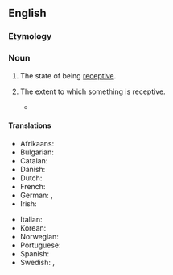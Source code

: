 ==English==

===Etymology===
{{suffix|en|receptive|ity}}

===Noun===
{{en-noun|~}}

# {{lb|en|uncountable}} The state of being [[receptive]].
# {{lb|en|countable}} The extent to which something is receptive.
#* {{quote-book|1=en|year=1926|author=Sir Arthur Conan Doyle|authorlink=Arthur Conan Doyle|title=The Land of Mist|url=http://gutenberg.net.au/ebooks06/0601351h.html|passage="And our march is regulated," said Mailey. "There is a gradual release to accommodate it to the '''receptivity''' of mankind."}}

====Translations====
{{trans-top|the state of being receptive}}
* Afrikaans: {{t|af|ontvanklikheid}}
* Bulgarian: {{t+|bg|възприемчивост|f}}
* Catalan: {{t|ca|receptivitat|f}}
* Danish: {{t+|da|modtagelighed}}
* Dutch: {{t+|nl|ontvankelijkheid}}
* French: {{t+|fr|réceptivité|f}}
* German: {{t+|de|Aufnahmefähigkeit|f}}, {{t|de|Empfänglichkeit|f}}
* Irish: {{t|ga|gabhálacht|f}}
{{trans-mid}}
* Italian: {{t|it|ricettività|f}}
* Korean: {{t+|ko|수용성}}
* Norwegian: {{t|no|mottakelighet}}
* Portuguese: {{t|pt|receptividade}}
* Spanish: {{t+|es|receptividad}}
* Swedish: {{t|sv|mottaglighet}}, {{t+|sv|receptivitet}}
{{trans-bottom}}